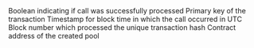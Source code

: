 <ParamField path="contract_address">

</ParamField>
<ParamField path="call_success">
Boolean indicating if call was successfully processed
</ParamField>
<ParamField path="call_tx_hash">
Primary key of the transaction
</ParamField>
<ParamField path="call_trace_address">

</ParamField>
<ParamField path="call_block_time">
Timestamp for block time in which the call occurred in UTC
</ParamField>
<ParamField path="call_block_number">
Block number which processed the unique transaction hash
</ParamField>
<ParamField path="output_0">
Contract address of the created pool
</ParamField>
<ParamField path="pool">

</ParamField>
<ParamField path="relativeWeightCap">

</ParamField>
